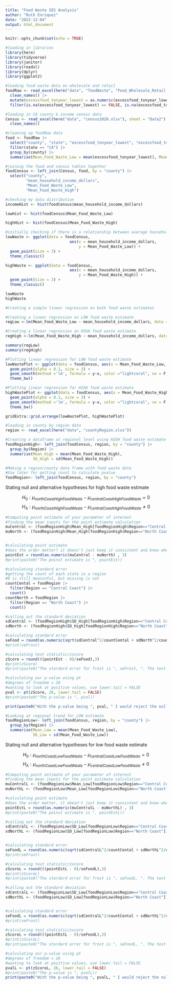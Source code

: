 ```yaml
---
title: "Food Waste SES Analysis"
author: "Ruth Enriquez"
date: "2022-12-04"
output: html_document
---
```


```r
knitr::opts_chunk$set(echo = TRUE)
```

```r
#loading in libraries
library(here)
library(tidyverse)
library(janitor)
library(readxl)
library(dplyr)
library(ggplot2)
```

```r
#loading food waste data on wholesale and retail 
foodRaw <- read_excel(here("data", "foodWaste", "Food_Wholesale_Retail.xlsx"), sheet = "Data") |> 
  clean_names() |> 
  mutate(excessfood_tonyear_lowest = as.numeric(excessfood_tonyear_lowest), excessfood_tonyear_highest = as.numeric(excessfood_tonyear_highest)) |> 
  filter(is.na(excessfood_tonyear_lowest) == FALSE, is.na(excessfood_tonyear_highest) == FALSE, county != "NULL")

#loading in CA county & income census data
Census <- read_excel(here("data", "census2020.xlsx"), sheet = "Data2") |> 
  clean_names()
```

```r
#cleaning up foodRaw data
food <- foodRaw |> 
  select("county", "state", "excessfood_tonyear_lowest", "excessfood_tonyear_highest") |> 
  filter(state == "CA") |> 
  group_by(county) |> 
  summarise(Mean_Food_Waste_Low = mean(excessfood_tonyear_lowest), Mean_Food_Waste_High = mean(excessfood_tonyear_highest))
```

```r
#joining the food and census tables together
foodCensus <- left_join(Census, food, by = "county") |> 
  select("county",
         "mean_household_income_dollars",
         "Mean_Food_Waste_Low",
         "Mean_Food_Waste_High")
```

```r
#checking my data distribution
incomeHist <- hist(foodCensus$mean_household_income_dollars)

lowHist <- hist(foodCensus$Mean_Food_Waste_Low)

highHist <- hist(foodCensus$Mean_Food_Waste_High)

```

```r
#initially checking if there is a relationship between average household income and average food waste produced
lowWaste <- ggplot(data = foodCensus,
                            aes(x = mean_household_income_dollars,
                                y = Mean_Food_Waste_Low)) +
  geom_point(size = 3) +
  theme_classic()

highWaste <- ggplot(data = foodCensus,
                            aes(x = mean_household_income_dollars,
                                y = Mean_Food_Waste_High)) +
  geom_point(size = 3) +
  theme_classic()

lowWaste
highWaste
```

```r
#Creating a simple linear regression on both food waste estimates

#Creating a linear regression on LOW food waste estimate
regLow <-lm(Mean_Food_Waste_Low ~ mean_household_income_dollars, data =foodCensus)

#Creating a linear regression on HIGH food waste estimate
regHigh <-lm(Mean_Food_Waste_High ~ mean_household_income_dollars, data =foodCensus)

summary(regLow)
summary(regHigh)
```

```r
#Plotting linear regression for LOW food waste estimate
lowWastePlot <- ggplot(data = foodCensus, aes(x = Mean_Food_Waste_Low, y = mean_household_income_dollars)) + 
  geom_point(alpha = 0.1, size = 3) + 
  geom_smooth(method ='lm', formula = y~x, color ="lightcoral", se = F, size = 1.5) +
  theme_bw()

#Plotting linear regression for HIGH food waste estimate
highWastePlot <- ggplot(data = foodCensus, aes(x = Mean_Food_Waste_High, y = mean_household_income_dollars)) + 
  geom_point(alpha = 0.1, size = 3) + 
  geom_smooth(method ='lm', formula = y~x, color ="lightcoral", se = F, size = 1.5) +
  theme_bw()

gridExtra::grid.arrange(lowWastePlot, highWastePlot)
```

```r
#loading in county by region data
region <- read_excel(here("data", "countyRegion.xlsx"))

#Creating a dataframe at regional level using HIGH food waste estimate
foodRegionHigh<- left_join(foodCensus, region, by = "county") |> 
  group_by(Region) |> 
  summarise(Mean_High = mean(Mean_Food_Waste_High),
            SD_High = sd(Mean_Food_Waste_High))

#Making a region/county data frame with food waste data
#Use later for getting count to calculate pvalue
foodRegion<- left_join(foodCensus, region, by = "county")

```

Stating null and alternative hypotheses for high food waste estimate

$$H_{0}: \mu_{northCoastHighFoodWaste} - \mu_{centralCoastHighFoodWaste} = 0$$ $$H_{A}: \mu_{northCoastHighFoodWaste} - \mu_{centralCoastHighFoodWaste} \neq 0$$

```r
#Computing point estimate of your parameter of interest
#finding the mean inputs for the point estimate calculation
muCentral <- (foodRegionHigh$Mean_High[foodRegionHigh$Region=="Central Coast"])
muNorth <- (foodRegionHigh$Mean_High[foodRegionHigh$Region=="North Coast"])


#calculating point estimate
#does the order matter? it doesn't just keep it consistent and know where in the graph you're looking at data.
pointEst = round(as.numeric(muCentral - muNorth) , 3)
#print(paste0("The poinst estimate is ", pointEst))

#calculating standard error
#getting the count of each state in a region
#0 is still meaninful, but missing is not
countCental = foodRegion |> 
  filter(Region == "Central Coast") |> 
  count()
countNorth = foodRegion |> 
  filter(Region == "North Coast") |> 
  count()

#calling out the standard deviation
sdCentral <- (foodRegionHigh$SD_High[foodRegionHigh$Region=="Central Coast"])
sdNorth <- (foodRegionHigh$SD_High[foodRegionHigh$Region=="North Coast"])

#calculating standard error
seFood = round(as.numeric(sqrt(sdCentral^2/countCental + sdNorth^2/countNorth)),3)
#print(seFrost)

#calculating test statistic/zscore
zScore = round(((pointEst - 0)/seFood),3)
#print(zScore)
#print(paste0("The stardard error for frost is ", seFrost, ". The test statistic or zscore is ", zScore))

#calculating our p-value using pt
#degrees of freedom = 26
#wanting to look at positive values, use lower.tail = FALSE
pval <- pt(zScore, 26, lower.tail = FALSE)
#print(paste0("The p-value is ", pval))

print(paste0("With the p-value being ", pval, " I would reject the null hypothesis because of p-value is less than our alpha"))

```

```r
#Looking at regional trend for LOW estimate
foodRegionLow<- left_join(foodCensus, region, by = "county") |> 
  group_by(Region) |> 
  summarise(Mean_Low = mean(Mean_Food_Waste_Low),
            SD_Low = sd(Mean_Food_Waste_Low))

```

Stating null and alternative hypotheses for low food waste estimate

$$H_{0}: \mu_{northCoastLowFoodWaste} - \mu_{centralCoastLowFoodWaste} = 0$$ $$H_{A}: \mu_{northCoastLowFoodWaste} - \mu_{centralCoastLowFoodWaste} \neq 0$$

```r
#Computing point estimate of your parameter of interest
#finding the mean inputs for the point estimate calculation
muCentralL <- (foodRegionLow$Mean_Low[foodRegionLow$Region=="Central Coast"])
muNorthL <- (foodRegionLow$Mean_Low[foodRegionLow$Region=="North Coast"])

#calculating point estimate
#does the order matter, it doesn't just keep it consistent and know where in the graph you're looking at data.
pointEstL = round(as.numeric(muCentralL - muNorthL) , 3)
#print(paste0("The poinst estimate is ", pointEstL))

#calling out the standard deviation
sdCentralL <- (foodRegionLow$SD_Low[foodRegionLow$Region=="Central Coast"])
sdNorthL <- (foodRegionLow$SD_Low[foodRegionLow$Region=="North Coast"])


#calculating standard error
seFoodL = round(as.numeric(sqrt(sdCentralL^2/countCental + sdNorthL^2/countNorth)),3)
#print(seFrost)

#calculating test statistic/zscore
zScoreL = round(((pointEstL - 0)/seFoodL),3)
#print(zScoreL)
#print(paste0("The stardard error for frost is ", seFoodL, ". The test statistic or zscore is ", zScoreL))

#calling out the standard deviation
sdCentralL <- (foodRegionLow$SD_Low[foodRegionLow$Region=="Central Coast"])
sdNorthL <- (foodRegionLow$SD_Low[foodRegionLow$Region=="North Coast"])


#calculating standard error
seFoodL = round(as.numeric(sqrt(sdCentralL^2/countCental + sdNorthL^2/countNorth)),3)
#print(seFrost)

#calculating test statistic/zscore
zScoreL = round(((pointEstL - 0)/seFoodL),3)
#print(zScoreL)
#print(paste0("The stardard error for frost is ", seFoodL, ". The test statistic or zscore is ", zScoreL))

#calculating our p-value using pt
#degrees of freedom = 26
#wanting to look at positive values, use lower.tail = FALSE
pvalL <- pt(zScoreL, 26, lower.tail = FALSE)
#print(paste0("The p-value is ", pvalL))
print(paste0("With the p-value being ", pvalL, " I would reject the null hypothesis because of p-value is less than our alpha"))

```
